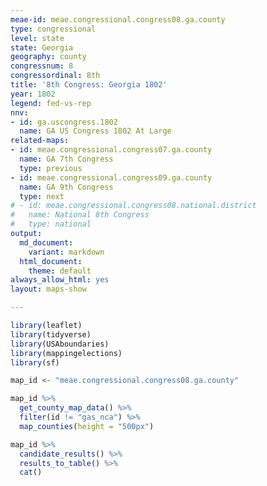 ```yaml
---
meae-id: meae.congressional.congress08.ga.county
type: congressional
level: state
state: Georgia
geography: county
congressnum: 8
congressordinal: 8th
title: '8th Congress: Georgia 1802'
year: 1802
legend: fed-vs-rep
nnv:
- id: ga.uscongress.1802
  name: GA US Congress 1802 At Large
related-maps:
- id: meae.congressional.congress07.ga.county
  name: GA 7th Congress
  type: previous
- id: meae.congressional.congress09.ga.county
  name: GA 9th Congress
  type: next
# - id: meae.congressional.congress08.national.district
#   name: National 8th Congress
#   type: national
output:
  md_document:
    variant: markdown
  html_document:
    theme: default
always_allow_html: yes
layout: maps-show

---
```


```r
library(leaflet)
library(tidyverse)
library(USAboundaries)
library(mappingelections)
library(sf)

map_id <- "meae.congressional.congress08.ga.county"
```

<div class="map">

```r
map_id %>%
  get_county_map_data() %>%
  filter(id != "gas_nca") %>% 
  map_counties(height = "500px")
```

</div>

<div class="results-table">

```r
map_id %>%
  candidate_results() %>%
  results_to_table() %>%
  cat()
```

</div>
